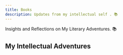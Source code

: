 ```yaml
---
title: Books
description: Updates from my intellectual self . 📚
---
```



Insights and Reflections on My Literary Adventures. 📚

## My Intellectual Adventures
<br />
<CardGrid>
    <BookCard
        title="Betty's Butter Tea"
        description="One of my personal favorite fiction books.. based on the lifestyle of Ladakhi people ...."
        image="/my-blogs/src/assets/bettysbuttertea.jpeg"
        link="/blogs/books/bettysbuttertea"
    />
</CardGrid>
